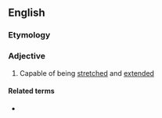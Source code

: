 ==English==

===Etymology===
{{prefix|en|hyper|extensible}}

===Adjective===
{{en-adj}}

# Capable of being [[stretch]]ed and [[extend]]ed

====Related terms====
* {{l|en|hyperextension}}